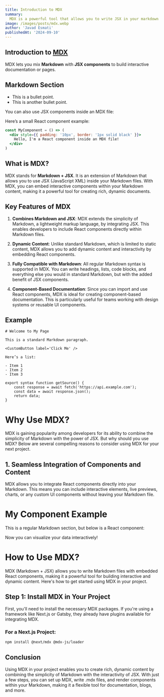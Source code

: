 ```yaml
---
title: Introduction to MDX
summary:
  MDX is a powerful tool that allows you to write JSX in your markdown content.
image: /images/posts/mdx.webp
author: 'Javad Esmati'
publishedAt: '2024-09-10'
---
```


## Introduction to [MDX](https://mdxjs.com 'MDX')

MDX lets you mix **Markdown** with **JSX components** to build interactive
documentation or pages.

## Markdown Section

- This is a bullet point.
- This is another bullet point.

You can also use JSX components inside an MDX file:

Here’s a small React component example:

```jsx
const MyComponent = () => (
  <div style={{ padding: '10px', border: '1px solid black' }}>
    Hello, I'm a React component inside an MDX file!
  </div>
)
```

## What is MDX?

MDX stands for **Markdown + JSX**. It is an extension of Markdown that allows
you to use JSX (JavaScript XML) inside your Markdown files. With MDX, you can
embed interactive components within your Markdown content, making it a powerful
tool for creating rich, dynamic documents.

## Key Features of MDX

1. **Combines Markdown and JSX**: MDX extends the simplicity of Markdown, a
   lightweight markup language, by integrating JSX. This enables developers to
   include React components directly within Markdown files.

2. **Dynamic Content**: Unlike standard Markdown, which is limited to static
   content, MDX allows you to add dynamic content and interactivity by embedding
   React components.

3. **Fully Compatible with Markdown**: All regular Markdown syntax is supported
   in MDX. You can write headings, lists, code blocks, and everything else you
   would in standard Markdown, but with the added benefit of JSX components.

4. **Component-Based Documentation**: Since you can import and use React
   components, MDX is ideal for creating component-based documentation. This is
   particularly useful for teams working with design systems or reusable UI
   components.

## Example

```mdx
# Welcome to My Page

This is a standard Markdown paragraph.

<CustomButton label='Click Me' />

Here’s a list:

- Item 1
- Item 2
- Item 3
```

```
export syntax function getSource() {
    const response = await fetch('https://api.example.com');
    const data = await response.json();
    return data;
}
```

# Why Use MDX?

MDX is gaining popularity among developers for its ability to combine the
simplicity of Markdown with the power of JSX. But why should you use MDX? Below
are several compelling reasons to consider using MDX for your next project.

## 1. **Seamless Integration of Components and Content**

MDX allows you to integrate React components directly into your Markdown. This
means you can include interactive elements, live previews, charts, or any custom
UI components without leaving your Markdown file.

# My Component Example

This is a regular Markdown section, but below is a React component:

Now you can visualize your data interactively!

# How to Use MDX?

MDX (Markdown + JSX) allows you to write Markdown files with embedded React
components, making it a powerful tool for building interactive and dynamic
content. Here's how to get started using MDX in your project.

## Step 1: Install MDX in Your Project

First, you'll need to install the necessary MDX packages. If you're using a
framework like Next.js or Gatsby, they already have plugins available for
integrating MDX.

### For a Next.js Project:

```bash
npm install @next/mdx @mdx-js/loader
```

## Conclusion

Using MDX in your project enables you to create rich, dynamic content by
combining the simplicity of Markdown with the interactivity of JSX. With just a
few steps, you can set up MDX, write .mdx files, and render components within
your Markdown, making it a flexible tool for documentation, blogs, and more.
